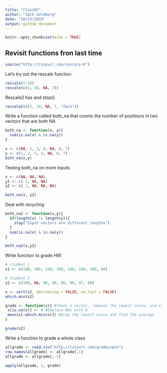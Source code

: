 ```yaml
---
title: "Class07"
author: "Zach Goldberg"
date: "10/23/2019"
output: github_document
---
```


```r
knitr::opts_chunk$set(echo = TRUE)
```

## Revisit functions fron last time


```r
source("http://tinyurl.com/rescale-R")

```

Let's try out the rescale function

```r
rescale(1:10)
rescale(c(3, 10, NA, 7))
```

Rescale2 has and stop()
```r
rescale2(c(3, 10, NA, 7, "Zach"))
```

Write a function called both_na that counts the number of positiions in two vectors that are both  NA

```r
both_na <- function(x, y){
  sum(is.na(x) & is.na(y))
}

x <- c(NA, 2, 3, 4, NA, 6, 7)
y <- c(1, 2, 3, 4, NA, 6, 7)
both_na(x,y)
```

Testing both_na on more inputs
```r
x <- c(NA, NA, NA)
y1 <- c( 1, NA, NA)
y2 <- c( 1, NA, NA, NA)

both_na(x, y2)
```
Deal with recycling
```r
both_na2 <- function(x,y){
  if(length(x) != length(y)){
    stop("Input vectors are different lengths")
  }
  sum(is.na(x) & is.na(y))
}

both_na2(x,y2)
```
Write function to grade HW

```r
# student 1
s1 <- c(100, 100, 100, 100, 100, 100, 100, 90) 

# student 2
s2 <- c(100, NA, 90, 90, 90, 90, 97, 80)

v <- sort(s2, decreasing = FALSE, na.last = FALSE)
which.min(s2)

grade <- function(x){ #Takes a vector, removes the lowest score, and computes the average
 x[is.na(x)] <- 0 #Replace NAs with 0
 mean(x[-which.min(x)]) #Drop the lowest score and find the average
}

grade(s2)

```

Write a function to grade a whole class
```r
allgrade <- read.csv("http://tinyurl.com/gradeinput")
row.names(allgrade) <- allgrade[,1]
allgrade <- allgrade[,-1]

apply(allgrade, 1, grade)



```

